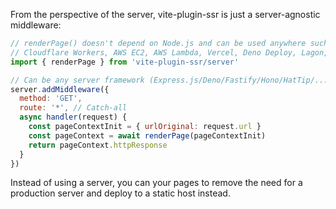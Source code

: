 
From the perspective of the server, vite-plugin-ssr is just a server-agnostic middleware:

```js
// renderPage() doesn't depend on Node.js and can be used anywhere such as
// Cloudflare Workers, AWS EC2, AWS Lambda, Vercel, Deno Deploy, Lagon, ...
import { renderPage } from 'vite-plugin-ssr/server'

// Can be any server framework (Express.js/Deno/Fastify/Hono/HatTip/...)
server.addMiddleware({
  method: 'GET',
  route: '*', // Catch-all
  async handler(request) {
    const pageContextInit = { urlOriginal: request.url }
    const pageContext = await renderPage(pageContextInit)
    return pageContext.httpResponse
  }
})
```

Instead of using a server, you can <Link text="pre-render" href="/pre-rendering" /> your pages to remove the need for a production server and deploy to a static host instead.
